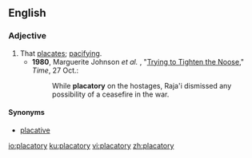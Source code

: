==English==

===Adjective===
{{en-adj}}

# That [[placate]]s; [[pacifying]].
#* '''1980''', Marguerite Johnson ''et al.'' , "[http://www.time.com/time/magazine/article/0,9171,951577,00.html Trying to Tighten the Noose]," ''Time'', 27 Oct.:
#*: While '''placatory''' on the hostages, Raja'i dismissed any possibility of a ceasefire in the war.

====Synonyms====
* [[placative]]

[[io:placatory]]
[[ku:placatory]]
[[vi:placatory]]
[[zh:placatory]]